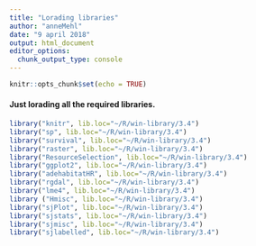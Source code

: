 ```yaml
---
title: "Lorading libraries"
author: "anneMehl"
date: "9 april 2018"
output: html_document
editor_options: 
  chunk_output_type: console
---
```


```r
knitr::opts_chunk$set(echo = TRUE)
```


#### Just lorading all the required libraries.

```r

library("knitr", lib.loc="~/R/win-library/3.4")
library("sp", lib.loc="~/R/win-library/3.4")
library("survival", lib.loc="~/R/win-library/3.4")
library("raster", lib.loc="~/R/win-library/3.4")
library("ResourceSelection", lib.loc="~/R/win-library/3.4")
library("ggplot2", lib.loc="~/R/win-library/3.4")
library("adehabitatHR", lib.loc="~/R/win-library/3.4")
library("rgdal", lib.loc="~/R/win-library/3.4")
library("lme4", lib.loc="~/R/win-library/3.4")
library ("Hmisc", lib.loc="~/R/win-library/3.4")
library("sjPlot", lib.loc="~/R/win-library/3.4")
library("sjstats", lib.loc="~/R/win-library/3.4")
library("sjmisc", lib.loc="~/R/win-library/3.4")
library("sjlabelled", lib.loc="~/R/win-library/3.4")

```